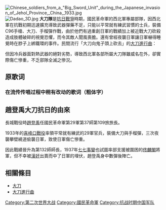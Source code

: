 [[File:Chinese_soldiers_from_a_"Big_Sword_Unit"_during_the_Japanese_invasion_of_Jehol_Province,_China,_1933.jpg|thumb]]
[[File:Dadao_3D.jpg|thumb]]
'''大刀隊'''是[[抗日戰爭|抗日戰爭]]時期，國民革命軍的西北軍專屬部隊，因西北軍在抗戰初期迅速擴充導致武器彈藥不足，只能以平常就有練武習慣的士兵，裝備C96手槍、大刀、手榴彈作戰，由於他們有過重創日軍的戰績加上被近戰大刀砍殺造成肢體破碎的視覺恐懼，而令其敵人聞風喪膽。還有曾經夜襲日軍讓日軍嚇得睡覺時在脖子上綁鐵環的事件。民間流行「大刀向鬼子頭上砍去」的[[大刀進行曲|大刀進行曲]]：

但因冷兵器面對熱武器的絕對劣勢，導致西北軍各部所屬大刀隊雖威名在外，卻實際傷亡慘重，不乏部隊全滅之慘況。

== 原歌词 ==
{{quote|{{ubl|大刀向鬼子們的頭上砍去！|29軍的弟兄們！|抗戰的一天來到了，|抗戰的一天來到了！|前面有東北的義勇軍，|後面有全國的老百姓，|咱們29軍不是孤軍，|看準那敵人！|把他消滅，把他消滅！（喊：衝啊！）|大刀向鬼子們的頭上砍去！（喊：殺！）}}}}

=== 在流传传唱过程中稍有改动的歌词（粗体字） ===
{{quote|{{ubl|大刀向鬼子們的頭上砍去！|'''全国武装的同胞们'''（或者 “全国武装的弟兄们”）|抗战的一天来到了，|抗戰的一天來到了。|前面有東北的義勇軍，|後面有全國的老百姓，|'''咱们中国军队勇敢前进'''！|看準那敵人，|把他消滅，把他消滅！（喊：衝啊！）|大刀向鬼子們的頭上砍去！（喊：殺！）}}}}

== 趙登禹大刀抗日的由來 ==
長城戰役時[[趙登禹|趙登禹]]任國民革命軍第29軍第37師第109旅旅長。

1933年的[[喜峰口戰鬥_(抗日戰爭)|喜峰口戰役]]率領平常就有練武的29軍官兵，裝備大刀與手榴彈，三次夜襲攀壁繞道偷襲日軍，致使日軍傷亡慘重。

因此戰績晉升為第132師師長，1937年[[七七事變|七七事變]]也試圖率部支援被圍困的[[佟麟閣|佟麟閣]]將軍，但不幸被[[漢奸|漢奸]]出賣而中了日軍的埋伏，趙登禹身中數彈後陣亡。

== 相關條目 ==
* [[大刀|大刀]]
* [[大刀進行曲|大刀進行曲]]

{{中國古代武器}}

[[Category:第二次世界大战|Category:第二次世界大战]]
[[Category:國民革命軍|Category:國民革命軍]]
[[Category:抗战时期中国军队|Category:抗战时期中国军队]]